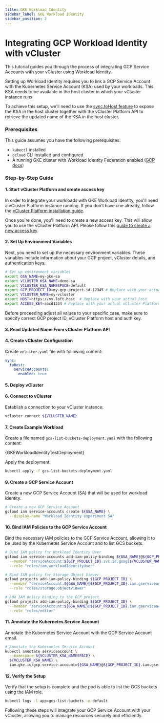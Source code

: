 ```yaml
---
title: GKE Workload Identity
sidebar_label: GKE Workload Identity
sidebar_position: 2
---
```





<ProAdmonition/>

# Integrating GCP Workload Identity with vCluster

This tutorial guides you through the process of integrating GCP Service Accounts with your vCluster using Workload Identity.

Setting up Workload Identity requires you to link a GCP Service Account with the Kubernetes Service Account (KSA) used by your workloads.
This KSA needs to be available in the host cluster in which your vCluster instance runs.

To achieve this setup, we'll need to use the [sync.toHost feature][sync-toHost-docs] to expose the KSA in the host cluster together with the vCluster Platform API to retrieve the updated name of the KSA in the host cluster.

### Prerequisites
This guide assumes you have the following prerequisites:
- `kubectl` installed
- `gcloud` CLI installed and configured
- A running GKE cluster with Workload Identity Federation enabled ([GCP docs][gcloud-gke-workload-identity])

### Step-by-Step Guide

#### 1. Start vCluster Platform and create access key

In order to integrate your workloads with GKE Workload Identity, you'll need a vCluster Platform instance running.
If you don't have one already, follow the [vCluster Platform installation guide][vcluster-platform-install-link].

Once you're done, you'll need to create a new access key. This will allow you to use the vCluster Platform API.
Please follow this [guide to create a new access key][access-key-link].

#### 2. Set Up Environment Variables

Next, you need to set up the necessary environment variables. These variables include information about your GCP project, vCluster details, and authentication keys.

```bash
# Set up environment variables
export GSA_NAME=my-gke-sa
export VCLUSTER_KSA_NAME=demo-sa
export VCLUSTER_KSA_NAMESPACE=default
export GCP_PROJECT_ID=my-gcp-project-id-12345 # Replace with your actual GCP project ID
export VCLUSTER_NAME=my-vcluster
export HOST=https://my.loft.host  # Replace with your actual host
export ACCESS_KEY=abcd1234 # Replace with your actual vCluster Platform access key
```

Before proceeding adjust all values to your specific case, make sure to specify correct GCP project ID, vCluster Platform host and auth key.

#### 3. Read Updated Name From vCluster Platform API

<GetResourceName />

#### 4. Create vCluster Configuration

Create `vcluster.yaml` file with following content:

```yaml
sync:
  toHost:
    serviceAccounts:
      enabled: true
```

#### 5. Deploy vCluster

<Deploy />

#### 6. Connect to vCluster

Establish a connection to your vCluster instance:

```bash
vcluster connect ${VCLUSTER_NAME}
```

#### 7. Create Example Workload

Create a file named `gcs-list-buckets-deployment.yaml` with the following content:

<CodeBlock language="yaml">{GKEWorkloadIdentityTestDeployment}</CodeBlock>

Apply the deployment:

```bash
kubectl apply -f gcs-list-buckets-deployment.yaml
```

#### 9. Create a GCP Service Account

Create a new GCP Service Account (SA) that will be used for workload identity.

```bash
# Create a new GCP Service Account
gcloud iam service-accounts create ${GSA_NAME} \
  --display-name "Workload Identity experiment SA"
```

#### 10. Bind IAM Policies to the GCP Service Account

Bind the necessary IAM policies to the GCP Service Account, allowing it to be used by the Kubernetes Service Account and to list GCS buckets.

```bash
# Bind IAM policy for Workload Identity User
gcloud iam service-accounts add-iam-policy-binding ${GSA_NAME}@${GCP_PROJECT_ID}.iam.gserviceaccount.com \
  --member "serviceAccount:${GCP_PROJECT_ID}.svc.id.goog[${VCLUSTER_NAME}/${KSA_NAME}]" \
  --role "roles/iam.workloadIdentityUser"

# Bind IAM policy for Storage Object Viewer
gcloud projects add-iam-policy-binding ${GCP_PROJECT_ID} \
  --member "serviceAccount:${GSA_NAME}@${GCP_PROJECT_ID}.iam.gserviceaccount.com" \
  --role "roles/storage.objectViewer"

# Add IAM policy binding to the GCP project
gcloud projects add-iam-policy-binding ${GCP_PROJECT_ID} \
  --member "serviceAccount:${GSA_NAME}@${GCP_PROJECT_ID}.iam.gserviceaccount.com" \
  --role "roles/editor"
```

#### 11. Annotate the Kubernetes Service Account

Annotate the Kubernetes Service Account with the GCP Service Account email.

```bash
# Annotate the Kubernetes Service Account
kubectl annotate serviceaccount \
  --namespace ${VCLUSTER_KSA_NAMESPACE} \
  ${VCLUSTER_KSA_NAME} \
  iam.gke.io/gcp-service-account=${GSA_NAME}@${GCP_PROJECT_ID}.iam.gserviceaccount.com
```

#### 12. Verify the Setup

Verify that the setup is complete and the pod is able to list the GCS buckets using the IAM role.

```bash
kubectl logs -l app=gcs-list-buckets -n default
```

Following these steps will integrate your GCP Service Account with your vCluster, allowing you to manage resources securely and efficiently.

[vcluster-platform-install-link]: /platform/install/quick-start-guide
[access-key-link]: /platform/administer/users-permissions/access-keys
[gcloud-gke-workload-identity]: https://cloud.google.com/kubernetes-engine/docs/how-to/workload-identity#enable_on_clusters_and_node_pools
[sync-toHost-docs]: ../../configure/vcluster-yaml/sync/to-host/README.mdx
